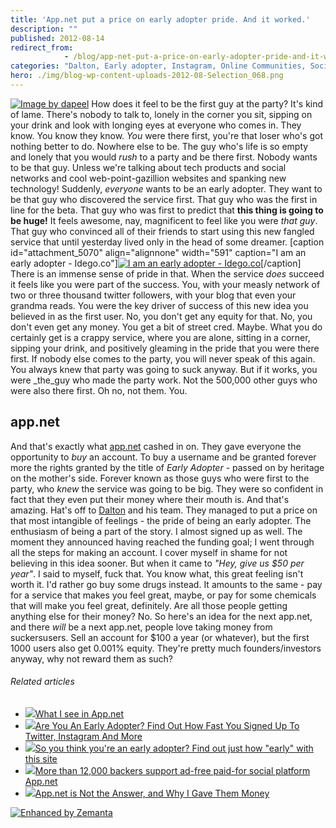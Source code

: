 ```yaml
---
title: 'App.net put a price on early adopter pride. And it worked.'
description: ""
published: 2012-08-14
redirect_from: 
            - /blog/app-net-put-a-price-on-early-adopter-pride-and-it-worked/swizec/5066
categories: "Dalton, Early adopter, Instagram, Online Communities, Social network, Twitter, Uncategorized"
hero: ./img/blog-wp-content-uploads-2012-08-Selection_068.png
---
```

[![Image by  dapeel](http://farm1.staticflickr.com/55/157384488_a42dfd77b9_z.jpg?zz=1 "Image by  dapeel")](http://www.flickr.com/photos/dapeel/157384488/sizes/z/in/photostream/) How does it feel to be the first guy at the party? It's kind of lame. There's nobody to talk to, lonely in the corner you sit, sipping on your drink and look with longing eyes at everyone who comes in. They know. You know they know. _You_ were there first, you're that loser who's got nothing better to do. Nowhere else to be. The guy who's life is so empty and lonely that you would _rush_ to a party and be there first. Nobody wants to be that guy. Unless we're talking about tech products and social networks and cool web-point-gazillion websites and spanking new technology! Suddenly, _everyone_ wants to be an early adopter. They want to be that guy who discovered the service first. That guy who was the first in line for the beta. That guy who was first to predict that **this thing is going to be huge!** It feels awesome, nay, magnificent to feel like you were _that guy_. That guy who convinced all of their friends to start using this new fangled service that until yesterday lived only in the head of some dreamer. \[caption id="attachment_5070" align="alignnone" width="591" caption="I am an early adopter - Idego.co"][![I am an early adopter - Idego.co](./img/blog-wp-content-uploads-2012-08-Selection_068.png "I am an early adopter - Idego.co")](http://idego.co/)\[/caption] There is an immense sense of pride in that. When the service _does_ succeed it feels like you were part of the success. You, with your measly network of two or three thousand twitter followers, with your blog that even your grandma reads. You were the key driver of success of this new idea you believed in as the first user. No, you don't get any equity for that. No, you don't even get any money. You get a bit of street cred. Maybe. What you do certainly get is a crappy service, where you are alone, sitting in a corner, sipping your drink, and positively gleaming in the pride that you were there first. If nobody else comes to the party, you will never speak of this again. You always knew that party was going to suck anyway. But if it works, you were _the_guy who made the party work. Not the 500,000 other guys who were also there first. Oh no, not them. You.

## app.net

And that's exactly what [app.net](http://app.net) cashed in on. They gave everyone the opportunity to _buy_ an account. To buy a username and be granted forever more the rights granted by the title of _Early Adopter_ - passed on by heritage on the mother's side. Forever known as those guys who were first to the party, who _knew_ the service was going to be big. They were so confident in fact that they even put their money where their mouth is. And that's amazing. Hat's off to [Dalton](http://twitter.com/daltonc) and his team. They managed to put a price on that most intangible of feelings - the pride of being an early adopter. The enthusiasm of being a part of the story. I almost signed up as well. The moment they announced having reached the funding goal; I went through all the steps for making an account. I cover myself in shame for not believing in this idea sooner. But when it came to _"Hey, give us $50 per year"_. I said to myself, fuck that. You know what, this great feeling isn't worth it. I'd rather go buy some drugs instead. It amounts to the same - pay for a service that makes you feel great, maybe, or pay for some chemicals that will make you feel great, definitely. Are all those people getting anything else for their money? No. So here's an idea for the next app.net, and there _will_ be a next app.net, people love taking money from suckersusers. Sell an account for $100 a year (or whatever), but the first 1000 users also get 0.001% equity. They're pretty much founders/investors anyway, why not reward them as such?

###### Related articles

- [![](http://i.zemanta.com/noimg_17_80_80.jpg)](http://phuu.net/2012/08/12/what-i-see-in-app-dot-net.html)[What I see in App.net](http://phuu.net/2012/08/12/what-i-see-in-app-dot-net.html)
- [![](http://i.zemanta.com/105146395_80_80.jpg)](http://www.cultofmac.com/183092/are-you-an-early-adopter-find-out-how-fast-you-signed-up-to-twitter-instagram-and-more/)[Are You An Early Adopter? Find Out How Fast You Signed Up To Twitter, Instagram And More](http://www.cultofmac.com/183092/are-you-an-early-adopter-find-out-how-fast-you-signed-up-to-twitter-instagram-and-more/)
- [![](http://i.zemanta.com/104809840_80_80.jpg)](http://thenextweb.com/shareables/2012/08/06/so-you-think-youre-an-early-adopter-find-out-just-how-early-with-this-site/)[So you think you're an early adopter? Find out just how "early" with this site](http://thenextweb.com/shareables/2012/08/06/so-you-think-youre-an-early-adopter-find-out-just-how-early-with-this-site/)
- [![](http://i.zemanta.com/106578869_80_80.jpg)](http://www.siliconrepublic.com/new-media/item/28764-more-than-12-000-backers-su)[More than 12,000 backers support ad-free paid-for social platform App.net](http://www.siliconrepublic.com/new-media/item/28764-more-than-12-000-backers-su)
- [![](http://i.zemanta.com/noimg_98_80_80.jpg)](http://www.iamdann.com/2012/08/13/app-net-is-not-the-answer-and-why-i-gave-them-money)[App.net is Not the Answer, and Why I Gave Them Money](http://www.iamdann.com/2012/08/13/app-net-is-not-the-answer-and-why-i-gave-them-money)

[![Enhanced by Zemanta](http://img.zemanta.com/zemified_e.png?x-id=10ee57ac-4cb2-4069-9116-aff6611d010d)](http://www.zemanta.com/?px "Enhanced by Zemanta")